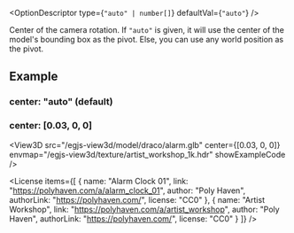 
<OptionDescriptor type={`"auto" | number[]`} defaultVal={`"auto"`} />

Center of the camera rotation.
If `"auto"` is given, it will use the center of the model's bounding box as the pivot.
Else, you can use any world position as the pivot.

## Example
### center: "auto" (default)
<View3D src="/egjs-view3d/model/draco/alarm.glb" center="auto" envmap="/egjs-view3d/texture/artist_workshop_1k.hdr" showExampleCode />

### center: [0.03, 0, 0]
<View3D src="/egjs-view3d/model/draco/alarm.glb" center={[0.03, 0, 0]} envmap="/egjs-view3d/texture/artist_workshop_1k.hdr" showExampleCode />

<License items={[
  {
    name: "Alarm Clock 01",
    link: "https://polyhaven.com/a/alarm_clock_01",
    author: "Poly Haven",
    authorLink: "https://polyhaven.com/",
    license: "CC0"
  },
  {
    name: "Artist Workshop",
    link: "https://polyhaven.com/a/artist_workshop",
    author: "Poly Haven",
    authorLink: "https://polyhaven.com/",
    license: "CC0"
  }
]} />
